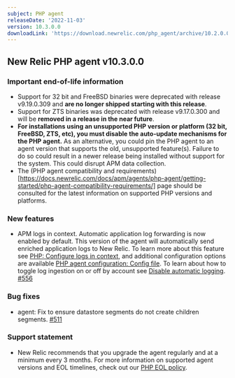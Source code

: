 ```yaml
---
subject: PHP agent
releaseDate: '2022-11-03'
version: 10.3.0.0
downloadLink: 'https://download.newrelic.com/php_agent/archive/10.2.0.0'
---
```


## New Relic PHP agent v10.3.0.0

### Important end-of-life information

* Support for 32 bit and FreeBSD binaries were deprecated with release v9.19.0.309 and **are no longer shipped starting with this release**.
* Support for ZTS binaries was deprecated with release v9.17.0.300 and will be **removed in a release in the near future**.
* **For installations using an unsupported PHP version or platform (32 bit, FreeBSD, ZTS, etc), you must  disable the auto-update mechanisms for the PHP agent.** As an alternative, you could pin the PHP agent to an agent version that supports the old, unsupported feature(s). Failure to do so could result in a newer release being installed without support for the system. This could disrupt APM data collection.
* The (PHP agent compatibility and requirements)[https://docs.newrelic.com/docs/apm/agents/php-agent/getting-started/php-agent-compatibility-requirements/] page should be consulted for the latest information on supported PHP versions and platforms.

### New features

* APM logs in context. Automatic application log forwarding is now enabled by default. This version of the agent will automatically send enriched application logs to New Relic. To learn more about this feature see [PHP: Configure logs in context](/docs/logs/logs-context/configure-logs-context-php), and additional configuration options are available [PHP agent configuration: Config file](/docs/apm/agents/php-agent/configuration/php-agent-configuration#logs-in-context). To learn about how to toggle log ingestion on or off by account see [Disable automatic logging](/docs/logs/logs-context/disable-automatic-logging). [#556](https://github.com/newrelic/newrelic-php-agent/pull/566)

### Bug fixes
* agent: Fix to ensure datastore segments do not create children segments. [#511](https://github.com/newrelic/newrelic-php-agent/pull/511)


### Support statement
* New Relic recommends that you upgrade the agent regularly and at a minimum every 3 months. For more information on supported agent versions and EOL timelines, check out our [PHP EOL policy](https://docs.newrelic.com/docs/apm/agents/php-agent/getting-started/php-agent-eol-policy/).
